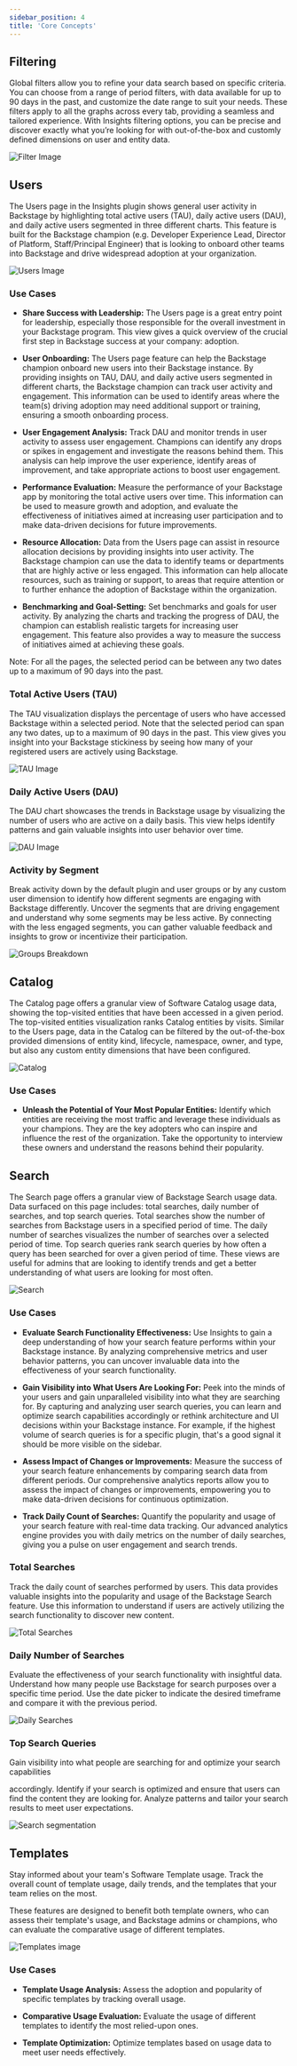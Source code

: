 ```yaml
---
sidebar_position: 4
title: 'Core Concepts'
---
```


## Filtering

Global filters allow you to refine your data search based on specific criteria. You can choose from a range of period filters, with data available for up to 90 days in the past, and customize the date range to suit your needs. These filters apply to all the graphs across every tab, providing a seamless and tailored experience. With Insights filtering options, you can be precise and discover exactly what you’re looking for with out-of-the-box and customly defined dimensions on user and entity data.

![Filter Image](images/filters.png)

## Users

The Users page in the Insights plugin shows general user activity in Backstage by highlighting total active users (TAU), daily active users (DAU), and daily active users segmented in three different charts. This feature is built for the Backstage champion (e.g. Developer Experience Lead, Director of Platform, Staff/Principal Engineer) that is looking to onboard other teams into Backstage and drive widespread adoption at your organization.

![Users Image](images/users.png)

### Use Cases

- **Share Success with Leadership:** The Users page is a great entry point for leadership, especially those responsible for the overall investment in your Backstage program. This view gives a quick overview of the crucial first step in Backstage success at your company: adoption.

- **User Onboarding:** The Users page feature can help the Backstage champion onboard new users into their Backstage instance. By providing insights on TAU, DAU, and daily active users segmented in different charts, the Backstage champion can track user activity and engagement. This information can be used to identify areas where the team(s) driving adoption may need additional support or training, ensuring a smooth onboarding process.

- **User Engagement Analysis:** Track DAU and monitor trends in user activity to assess user engagement. Champions can identify any drops or spikes in engagement and investigate the reasons behind them. This analysis can help improve the user experience, identify areas of improvement, and take appropriate actions to boost user engagement.

- **Performance Evaluation:** Measure the performance of your Backstage app by monitoring the total active users over time. This information can be used to measure growth and adoption, and evaluate the effectiveness of initiatives aimed at increasing user participation and to make data-driven decisions for future improvements.

- **Resource Allocation:** Data from the Users page can assist in resource allocation decisions by providing insights into user activity. The Backstage champion can use the data to identify teams or departments that are highly active or less engaged. This information can help allocate resources, such as training or support, to areas that require attention or to further enhance the adoption of Backstage within the organization.

- **Benchmarking and Goal-Setting:** Set benchmarks and goals for user activity. By analyzing the charts and tracking the progress of DAU, the champion can establish realistic targets for increasing user engagement. This feature also provides a way to measure the success of initiatives aimed at achieving these goals.

Note: For all the pages, the selected period can be between any two dates up to a maximum of 90 days into the past.

### Total Active Users (TAU)

The TAU visualization displays the percentage of users who have accessed Backstage within a selected period. Note that the selected period can span any two dates, up to a maximum of 90 days in the past. This view gives you insight into your Backstage stickiness by seeing how many of your registered users are actively using Backstage.

![TAU Image](images/tau.png)

### Daily Active Users (DAU)

The DAU chart showcases the trends in Backstage usage by visualizing the number of users who are active on a daily basis. This view helps identify patterns and gain valuable insights into user behavior over time.

![DAU Image](images/dau.png)

### Activity by Segment

Break activity down by the default plugin and user groups or by any custom user dimension to identify how different segments are engaging with Backstage differently. Uncover the segments that are driving engagement and understand why some segments may be less active. By connecting with the less engaged segments, you can gather valuable feedback and insights to grow or incentivize their participation.

![Groups Breakdown ](images/groups.png)

## Catalog

The Catalog page offers a granular view of Software Catalog usage data, showing the top-visited entities that have been accessed in a given period. The top-visited entities visualization ranks Catalog entities by visits. Similar to the Users page, data in the Catalog can be filtered by the out-of-the-box provided dimensions of entity kind, lifecycle, namespace, owner, and type, but also any custom entity dimensions that have been configured.

![Catalog](images/catalog.png)

### Use Cases

- **Unleash the Potential of Your Most Popular Entities:** Identify which entities are receiving the most traffic and leverage these individuals as your champions. They are the key adopters who can inspire and influence the rest of the organization. Take the opportunity to interview these owners and understand the reasons behind their popularity.

## Search

The Search page offers a granular view of Backstage Search usage data. Data surfaced on this page includes: total searches, daily number of searches, and top search queries. Total searches show the number of searches from Backstage users in a specified period of time. The daily number of searches visualizes the number of searches over a selected period of time. Top search queries rank search queries by how often a query has been searched for over a given period of time. These views are useful for admins that are looking to identify trends and get a better understanding of what users are looking for most often.

![Search](images/search.png)

### Use Cases

- **Evaluate Search Functionality Effectiveness:** Use Insights to gain a deep understanding of how your search feature performs within your Backstage instance. By analyzing comprehensive metrics and user behavior patterns, you can uncover invaluable data into the effectiveness of your search functionality.

- **Gain Visibility into What Users Are Looking For:** Peek into the minds of your users and gain unparalleled visibility into what they are searching for. By capturing and analyzing user search queries, you can learn and optimize search capabilities accordingly or rethink architecture and UI decisions within your Backstage instance. For example, if the highest volume of search queries is for a specific plugin, that's a good signal it should be more visible on the sidebar.

- **Assess Impact of Changes or Improvements:** Measure the success of your search feature enhancements by comparing search data from different periods. Our comprehensive analytics reports allow you to assess the impact of changes or improvements, empowering you to make data-driven decisions for continuous optimization.

- **Track Daily Count of Searches:** Quantify the popularity and usage of your search feature with real-time data tracking. Our advanced analytics engine provides you with daily metrics on the number of daily searches, giving you a pulse on user engagement and search trends.

### Total Searches

Track the daily count of searches performed by users. This data provides valuable insights into the popularity and usage of the Backstage Search feature. Use this information to understand if users are actively utilizing the search functionality to discover new content.

![Total Searches](images/total-searches.png)

### Daily Number of Searches

Evaluate the effectiveness of your search functionality with insightful data. Understand how many people use Backstage for search purposes over a specific time period. Use the date picker to indicate the desired timeframe and compare it with the previous period.

![Daily Searches](images/daily-searches.png)

### Top Search Queries

Gain visibility into what people are searching for and optimize your search capabilities

 accordingly. Identify if your search is optimized and ensure that users can find the content they are looking for. Analyze patterns and tailor your search results to meet user expectations.

![Search segmentation](images/search-segment.png)

## Templates

Stay informed about your team's Software Template usage. Track the overall count of template usage, daily trends, and the templates that your team relies on the most.

These features are designed to benefit both template owners, who can assess their template's usage, and Backstage admins or champions, who can evaluate the comparative usage of different templates.

![Templates image](images/template.png)

### Use Cases

- **Template Usage Analysis:** Assess the adoption and popularity of specific templates by tracking overall usage.

- **Comparative Usage Evaluation:** Evaluate the usage of different templates to identify the most relied-upon ones.

- **Template Optimization:** Optimize templates based on usage data to meet user needs effectively.

